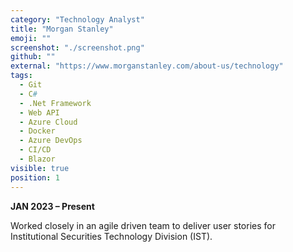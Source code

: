 ```yaml
---
category: "Technology Analyst"
title: "Morgan Stanley"
emoji: ""
screenshot: "./screenshot.png"
github: ""
external: "https://www.morganstanley.com/about-us/technology"
tags:
  - Git
  - C#
  - .Net Framework
  - Web API
  - Azure Cloud
  - Docker
  - Azure DevOps
  - CI/CD
  - Blazor
visible: true
position: 1
---
```


**JAN 2023 – Present**

Worked closely in an agile driven team to deliver user stories for Institutional Securities Technology Division (IST).
